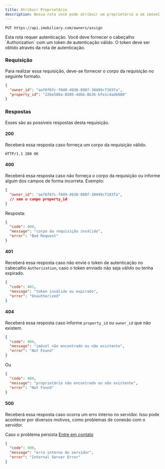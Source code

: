 ```yaml
---
title: Atribuir Proprietário
description: Nessa rota você pode atribuir um proprietário a um imóvel.
---
```


```http
PUT https://api.imobiliary.com/owners/assign
```

<Note title="Nota" type="warning">
  Esta rota requer autenticação. Você deve fornecer o cabeçalho `Authorization` com um token de autenticação válido.
  O token deve ser obtido através da rota de autenticação.
</Note>

### Requisição
Para realizar essa requisição, deve-se fornecer o corpo da
requisição no seguinte formato.

```json
{
  "owner_id": "aaf6f6fc-f049-4930-898f-30499cf103fa",
  "property_id": "22be508a-8505-4dbb-8b36-bfe1c4adb008"
}
```

### Respostas
Esses são as possíveis respostas desta requisição.

#### 200
Receberá essa resposta caso forneça um corpo da requisição válido.

```http
HTTP/1.1 200 OK
```

#### 400
Receberá essa resposta caso não forneça o corpo da requisição ou informe
algum dos campos de forma incorreta. Exemplo:

```json
{
  "owner_id": "aaf6f6fc-f049-4930-898f-30499cf103fa",
  // sem o campo property_id
}
```

Resposta:

```json
{
  "code": 400,
  "message": "corpo da requisição inválido",
  "error": "Bad Request"
}
```

#### 401
Receberá essa resposta caso não envie o token de autenticação no cabecalho `Authorization`,
caso o token enviado não seja válido ou tenha expirado.

```json
{
  "code": 401,
  "message": "token inválido ou expirado",
  "error": "Unauthorized"
}
```

#### 404
Receberá essa resposta caso informe `property_id` ou `owner_id`
que não existem.

```json
{
  "code": 404,
  "message": "imóvel não encontrado ou não existente",
  "error": "Not Found"
}
```

Ou

```json
{
  "code": 404,
  "message": "proprietário não encontrado ou não existente",
  "error": "Not Found"
}
```

#### 500
Receberá essa resposta caso ocorra um erro interno no servidor.
Isso pode acontecer por diversos motivos, como problemas de conexão com o servidor.

Caso o problema persista [Entre em contato](https://docs.imobiliary.com/contato)
```json
{
  "code": 500,
  "message": "erro interno do servidor",
  "error": "Internal Server Error"
}
```
